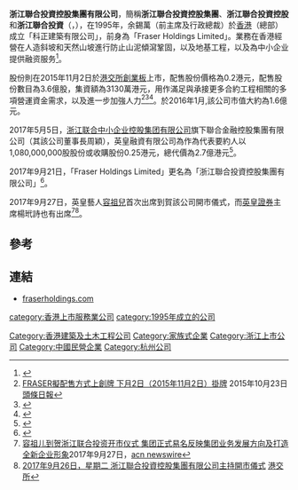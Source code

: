 '''浙江聯合投資控股集團有限公司'''，簡稱'''浙江聯合投資控股集團'''、'''浙江聯合投資控股'''和'''浙江聯合投資'''（'''{{lang-en|Zhejiang United Investment Holdings Group Limited}}'''，{{hkex|8366}}），在1995年，余錫萬（前主席及行政總裁）於[[香港|香港]]（總部）成立「科正建築有限公司」，前身為「Fraser Holdings Limited」。業務在香港經營在人造斜坡和天然山坡進行防止山泥傾瀉鞏固，以及地基工程，以及為中小企业提供融资服务<ref>{{Cite web |url=http://www.zjuv8366.com/zh_CN/company-profile/ |title=浙江聯合投資控股集團有限公司簡介 |access-date=2017-11-06 |archive-date=2017-11-07 |archive-url=https://web.archive.org/web/20171107013028/http://www.zjuv8366.com/zh_CN/company-profile/ |dead-url=no }}</ref>。

股份則在2015年11月2日於[[港交所|港交所]][[香港創業板|創業板]]上市，配售股份價格為0.2港元，配售股份數目為3.6億股，集資額為3130萬港元，用作滿足與承接更多合約工程相關的多項營運資金需求，以及進一步加強人力<ref>[http://hd.stheadline.com/news/realtime/fin/1020617/ FRASER擬配售方式上創牌 下月2日（2015年11月2日）掛牌] {{webarchive|url=https://web.archive.org/web/20160303100955/http://hd.stheadline.com/news/realtime/fin/1020617/ |date=2016年03月3日 }} 2015年10月23日 [[頭條日報|頭條日報]]</ref><ref>{{Cite web |url=http://www.hkexnews.hk/listedco/listconews/GEM/2015/1023/GLN20151023006_C.pdf |title=Fraser Holdings Limited（科正建築有限公司控股公司）招股資料 |access-date=2015-10-25 |archive-date=2016-03-05 |archive-url=https://web.archive.org/web/20160305015744/http://www.hkexnews.hk/listedco/listconews/GEM/2015/1023/GLN20151023006_C.pdf |dead-url=no }}</ref><ref>{{Cite web |url=http://www.hkexnews.hk/listedco/listconews/GEM/2015/1023/GLN20151023004_C.pdf |title=Fraser Holdings Limited（科正建築有限公司控股公司）招股通告 |access-date=2015-10-25 |archive-date=2016-03-05 |archive-url=https://web.archive.org/web/20160305022139/http://www.hkexnews.hk/listedco/listconews/GEM/2015/1023/GLN20151023004_C.pdf |dead-url=no }}</ref>。於2016年1月,該公司市值大約為1.6億元。

2017年5月5日，[[浙江联合中小企业控股集团有限公司|浙江联合中小企业控股集团有限公司]]旗下聯合金融控股集團有限公司（其該公司董事長周穎），英皇融資有限公司為作為代表要約人以1,080,000,000股股份或收購股份0.25港元，總代價為2.7億港元<ref>{{Cite web |url=http://www.hkexnews.hk/listedco/listconews/GEM/2017/0511/GLN20170511170_C.pdf |title=聯合公佈 英皇融資有限公司代表要約人提出之無條件強制現金要約以收購全部已發行股份（要約人及其一致行動人士已擁有或同意將予收購者除外）及恢復買賣 |access-date=2017-11-06 |archive-date=2017-11-07 |archive-url=https://web.archive.org/web/20171107030018/http://www.hkexnews.hk/listedco/listconews/GEM/2017/0511/GLN20170511170_C.pdf |dead-url=no }}</ref>。

2017年9月21日，「Fraser Holdings Limited」更名為「浙江聯合投資控股集團有限公司」<ref>{{Cite web |url=http://www.hkexnews.hk/listedco/listconews/GEM/2017/0921/GLN20170921018_C.pdf |title=更改公司名稱；更改股份簡稱及公司網址；及 採納新公司標誌 |access-date=2017-11-06 |archive-date=2017-11-07 |archive-url=https://web.archive.org/web/20171107022931/http://www.hkexnews.hk/listedco/listconews/GEM/2017/0921/GLN20170921018_C.pdf |dead-url=no }}</ref>。

2017年9月27日，英皇藝人[[容祖兒|容祖兒]]首次出席到賀該公司開市儀式，而[[英皇證券|英皇證券]]主席楊玳詩也有出席<ref>[http://ch.acnnewswire.com/press-release/simplifiedchinese/38752/%E5%AE%B9%E7%A5%96%E5%84%BF%E5%88%B0%E8%B4%BA%E6%B5%99%E6%B1%9F%E8%81%94%E5%90%88%E6%8A%95%E8%B5%84%E5%BC%80%E5%B8%82%E4%BB%AA%E5%BC%8F 容祖儿到贺浙江联合投资开市仪式 集团正式易名反映集团业务发展方向及打造全新企业形象]2017年9月27日，[[acn_newswire|acn newswire]]</ref><ref>[http://www.hkex.com.hk/Services/Market-Open-Ceremony/2017?sc_lang=zh-HK 2017年9月26日，星期二 浙江聯合投資控股集團有限公司主持開市儀式] {{Wayback|url=http://www.hkex.com.hk/Services/Market-Open-Ceremony/2017?sc_lang=zh-HK |date=20201201030707 }}[[港交所|港交所]]</ref>。

==參考==
{{reflist}}

==連結==
*[https://web.archive.org/web/20151113173838/http://www.fraserholdings.com/ fraserholdings.com]

[[Category:香港建築及土木工程公司|Category:香港建築及土木工程公司]]
[[category:香港上市服務業公司|category:香港上市服務業公司]]
[[category:1995年成立的公司|category:1995年成立的公司]]
[[Category:家族式企業|Category:家族式企業]]
[[Category:浙江上市公司|Category:浙江上市公司]]
[[Category:中國民營企業|Category:中國民營企業]]
[[Category:杭州公司|Category:杭州公司]]